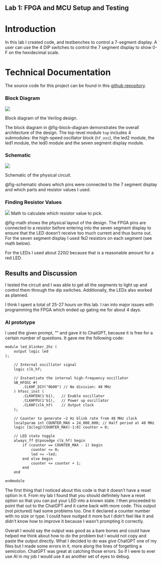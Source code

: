 ## Lab 1: FPGA and MCU Setup and Testing

# Introduction
In this lab I created code, and testbenches to control a 7-segment display. A user can use the 4 DIP switches to control the 7 segment display to show 0-F on the hexidecimal scale.

# Technical Documentation
The source code for this project can be found in this [github repository](https://github.com/njobanputra/e155_lab01).

### Block Diagram
::: {#fig-block-diagram}
![](images/block-diagram.png)

Block diagram of the Verilog design.
:::


The block diagram in @fig-block-diagram demonstrates the overall architecture of the design.
The top-level module `top` includes 4 submodules: the high-speed oscillator block (`hf_osc`), the led2 module, the led1 module, the led0 module and the seven segment display module.

### Schematic
::: {#fig-schematic}
![](images/schematic.png)

Schematic of the physical circuit.
:::

@fig-schematic shows which pins were connected to the 7 segment display and which parts and resistor values I used.

### Finding Resistor Values
::: {#fig-math}
![](images/math.png)
Math to calculate which resistor value to pick.
:::

@fig-math shows the physical layout of the design.
The FPGA pins are connected to a resistor before entering into the seven segment display to ensure that the LED doesn't receive too much current and thus burns out. For the seven segment display I used 1k$\Omega$ resistors on each segment (see math below).

For the LEDs I used about 220$\Omega$ because that is a reasonable amount for a red LED.

## Results and Discussion
I tested the circuit and I was able to get all the segments to light up and control them through the dip switches. Additionally, the LEDs also worked as planned.

I think I spent a total of 25-27 hours on this lab. I ran into major issues with programming the FPGA which ended up gating me for about 4 days.

### AI prototype
I used the given prompt, "" and gave it to ChatGPT, because it is free for a certain number of questions. It gave me the following code:
```default
module led_blinker_2hz (
    output logic led
);

    // Internal oscillator signal
    logic clk_hf;

    // Instantiate the internal high-frequency oscillator
    SB_HFOSC #(
        .CLKHF_DIV("0b00") // No division: 48 MHz
    ) hfosc_inst (
        .CLKHFEN(1'b1),   // Enable oscillator
        .CLKHFPU(1'b1),   // Power up oscillator
        .CLKHF(clk_hf)    // Output clock
    );

    // Counter to generate ~2 Hz blink rate from 48 MHz clock
    localparam int COUNTER_MAX = 24_000_000; // Half period at 48 MHz
    logic [$clog2(COUNTER_MAX)-1:0] counter = 0;

    // LED state toggle
    always_ff @(posedge clk_hf) begin
        if (counter == COUNTER_MAX - 1) begin
            counter <= 0;
            led <= ~led;
        end else begin
            counter <= counter + 1;
        end
    end

endmodule
```
The first thing that I noticed about this code is that it doesn't have a reset option in it. From my lab I found that you should definitely have a reset option so that you can put your LED into a known state. I then proceeded to point that out to the ChatGPT and it came back with more code. This output (not pictured) had some problems too. One it declared a counter number with no size or type. I could have nudged it more but I didn't feel like it and didn't know how to improve it because I wasn't prompting it correctly.

Overall I would say the output was good as a bare bones and could have helped me think about how to do the problem but I would not copy and paste the output directly. What I decided to do was give ChatGPT one of my files but I made some errors in it, more along the lines of forgetting a semicolon. ChatGPT was great at catching those errors. So if I were to ever use AI in my job I would use it as another set of eyes to debug.


